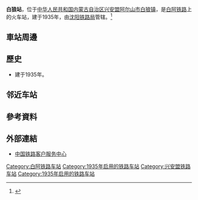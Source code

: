 {{noteTA
|1=zh-cn:始发车次; zh-hk:列車班次;
|2=zh-cn:车次; zh-hk:班次;
}}
{{Infobox China railway station
|车站名称 = 白狼站
|图片 = 
|图片介绍 = 
|车站拼音 = Bailang
|英文名称 = Bailang Railway Station
|车站代码 = 
|电报码 = BAT
|拼音码 = BLA
|车站位置 = [[内蒙古自治区|内蒙古自治区]][[兴安盟|兴安盟]][[阿尔山市|阿尔山市]][[白狼镇|白狼镇]]
|坐标 = 
|归属 = [[沈阳铁路局|沈阳铁路局]]
|线路 = [[白阿铁路|白阿铁路]]
|车站等级 = [[四等站_(中铁)|四等站]]
|月台数目 = 
|股道数目 = 
}}
'''白狼站'''，位于[[中华人民共和国|中华人民共和国]][[内蒙古自治区|内蒙古自治区]][[兴安盟|兴安盟]][[阿尔山市|阿尔山市]][[白狼镇|白狼镇]]，是[[白阿铁路|白阿铁路]]上的火车站，建于1935年，由[[沈阳铁路局|沈阳铁路局]]管辖。<ref>{{Cite web |url=http://search.huochepiao.com/huochezhan/jieshao/737.htm |title=白狼火车站介绍 |access-date=2018-10-12 |archive-date=2018-10-13 |archive-url=https://web.archive.org/web/20181013014312/http://search.huochepiao.com/huochezhan/jieshao/737.htm |dead-url=no }}</ref>
==車站周邊==
==歷史==
* 建于1935年。
==邻近车站==
{{start rail box}}
{{s-inop|[[牛汾台站|牛汾台站]]}}
{{s-line|[[白阿铁路|白阿铁路]]}}
{{s-inop|[[阿尔山站|阿尔山站]]}}
{{end box}}
==參考資料==
{{reflist}}
==外部連結==
* [http://www.12306.cn/mormhweb/ 中国铁路客户服务中心] {{Wayback|url=http://www.12306.cn/mormhweb/ |date=20180205163941 }}
{{China-rail-stub}}
{{白阿铁路}}
[[Category:白阿铁路车站|Category:白阿铁路车站]]
[[Category:1935年启用的铁路车站|Category:1935年启用的铁路车站]]
[[Category:兴安盟铁路车站|Category:兴安盟铁路车站]]
[[Category:1935年启用的铁路车站|Category:1935年启用的铁路车站]]